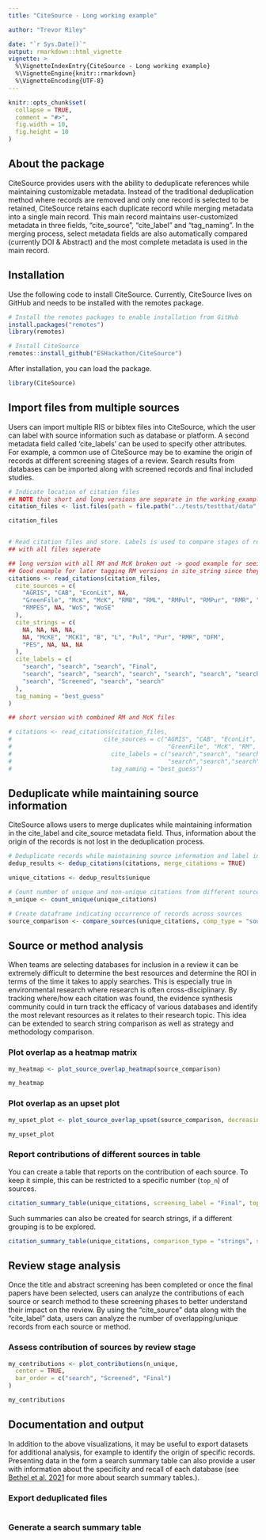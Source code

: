 ```yaml
---
title: "CiteSource - Long working example"

author: "Trevor Riley"

date: "`r Sys.Date()`"
output: rmarkdown::html_vignette
vignette: >
  %\VignetteIndexEntry{CiteSource - Long working example}
  %\VignetteEngine{knitr::rmarkdown}
  %\VignetteEncoding{UTF-8}
---
```


```r
knitr::opts_chunk$set(
  collapse = TRUE,
  comment = "#>",
  fig.width = 10,
  fig.height = 10
)
```

## About the package 

CiteSource provides users with the ability to deduplicate references while maintaining customizable metadata. Instead of the traditional deduplication method where records are removed and only one record is selected to be retained, CiteSource retains each duplicate record while merging metadata into a single main record. This main record maintains user-customized metadata in three fields, "cite_source", "cite_label" and "tag_naming". In the merging process, select metadata fields are also automatically compared (currently DOI & Abstract) and the most complete metadata is used in the main record.

## Installation
Use the following code to install CiteSource. Currently, CiteSource lives on GitHub and needs to be installed with the remotes package. 


```r
# Install the remotes packages to enable installation from GitHub
install.packages("remotes")
library(remotes)

# Install CiteSource
remotes::install_github("ESHackathon/CiteSource")
```

After installation, you can load the package.

```r
library(CiteSource)
```

## Import files from multiple sources

Users can import multiple RIS or bibtex files into CiteSource, which the user can label with source information such as database or platform. A second metadata field called 'cite_labels' can be used to specify other attributes. For example, a common use of CiteSource may be to examine the origin of records at different screening stages of a review. Search results from databases can be imported along with screened records and final included studies. 

```r

# Indicate location of citation files
## NOTE that short and long versions are separate in the working_example data folder
citation_files <- list.files(path = file.path("../tests/testthat/data", "working_example/long"), pattern = "\\.ris", full.names = TRUE)

citation_files


# Read citation files and store. Labels is used to compare stages of review.
## with all files seperate

## long version with all RM and McK broken out -> good example for seeing how heatmap is squeezed & limitations on upset plot due to high # of combinations
## Good example for later tagging RM versions in site_string since they are the same method (previous reviews), but different sources themselves
citations <- read_citations(citation_files,
  cite_sources = c(
    "AGRIS", "CAB", "EconLit", NA,
    "GreenFile", "McK", "McK", "RMB", "RML", "RMPul", "RMPur", "RMR", "RMDFM",
    "RMPES", NA, "WoS", "WoSE"
  ),
  cite_strings = c(
    NA, NA, NA, NA,
    NA, "McKE", "MCKI", "B", "L", "Pul", "Pur", "RMR", "DFM",
    "PES", NA, NA, NA
  ),
  cite_labels = c(
    "search", "search", "search", "Final",
    "search", "search", "search", "search", "search", "search", "search", "search", "search",
    "search", "Screened", "search", "search"
  ),
  tag_naming = "best_guess"
)

## short version with combined RM and McK files

# citations <- read_citations(citation_files,
#                          cite_sources = c("AGRIS", "CAB", "EconLit", NA,
#                                            "GreenFile", "McK", "RM", NA, "WoS", "WoSE"),
#                            cite_labels = c("search","search", "search", "Final",
#                                            "search","search","search","Screened", "search","search"),
#                            tag_naming = "best_guess")
```


## Deduplicate while maintaining source information

CiteSource allows users to merge duplicates while maintaining information in the cite_label and cite_source metadata field. Thus, information about the origin of the records is not lost in the deduplication process. 

```r

# Deduplicate records while maintaining source information and label information.
dedup_results <- dedup_citations(citations, merge_citations = TRUE)

unique_citations <- dedup_results$unique

# Count number of unique and non-unique citations from different sources and labels
n_unique <- count_unique(unique_citations)

# Create dataframe indicating occurrence of records across sources
source_comparison <- compare_sources(unique_citations, comp_type = "sources")
```

## Source or method analysis

When teams are selecting databases for inclusion in a review it can be extremely difficult to determine the best resources and determine the ROI in terms of the time it takes to apply searches. This is especially true in environmental research where research is often cross-disciplinary. By tracking where/how each citation was found, the evidence synthesis community could in turn track the efficacy of various databases and identify the most relevant resources as it relates to their research topic. This idea can be extended to search string comparison as well as strategy and methodology comparison.

### Plot overlap as a heatmap matrix

```r

my_heatmap <- plot_source_overlap_heatmap(source_comparison)

my_heatmap
```


### Plot overlap as an upset plot

```r

my_upset_plot <- plot_source_overlap_upset(source_comparison, decreasing = c(TRUE, TRUE))

my_upset_plot
```

### Report contributions of different sources in table

You can create a table that reports on the contribution of each source. To keep it simple, this can be restricted to a specific number (`top_n`) of sources.

```r
citation_summary_table(unique_citations, screening_label = "Final", top_n = 5)
```

Such summaries can also be created for search strings, if a different grouping is to be explored.

```r
citation_summary_table(unique_citations, comparison_type = "strings", screening_label = "Final")
```


## Review stage analysis

Once the title and abstract screening has been completed or once the final papers have been selected, users can analyze the contributions of each source or search method to these screening phases to better understand their impact on the review. By using the "cite_source" data along with the "cite_label" data, users can analyze the number of overlapping/unique records from each source or method.

### Assess contribution of sources by review stage

```r

my_contributions <- plot_contributions(n_unique,
  center = TRUE,
  bar_order = c("search", "Screened", "Final")
)

my_contributions
```

## Documentation and output

In addition to the above visualizations, it may be useful to export datasets for additional analysis, for example to identify the origin of specific records. Presenting data in the form a search summary table can also provide a user with information about the specificity and recall of each database (see [Bethel et al. 2021](https://doi.org/10.5195/jmla.2021.809) for more about search summary tables.). 

### Export deduplicated files

```r
```


### Generate a search summary table

```r
```

